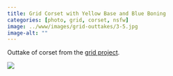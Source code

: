 ```yaml
---
title: Grid Corset with Yellow Base and Blue Boning
categories: [photo, grid, corset, nsfw]
image: ../www/images/grid-outtakes/3-5.jpg
image-alt: ""
---
```


Outtake of corset from the [grid project](/posts/2025-01-27_grid-project.html).

![](../www/images/grid-outtakes/3-5.jpg)

